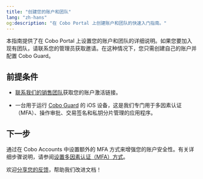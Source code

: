 ```yaml
---
title: "创建您的账户和团队"
lang: "zh-hans"
og:description: "在 Cobo Portal 上创建账户和团队的快速入门指南。"
---
```



本指南提供了在 Cobo Portal 上设置您的账户和团队的详细说明。如果您要加入现有团队，请联系您的管理员获取邀请。在这种情况下，您只需创建自己的账户并配置 Cobo Guard。

## 前提条件

* [联系我们的销售团队](https://www.cobo.com/zh/book-demo?utm_source=product-manual&utm_medium=product&utm_campaign=pricing-plan-intro&utm_content=enterprise-contact-sales)获取您的账户激活链接。

* 一台用于运行 [Cobo Guard](/cn/guard/introduction) 的 iOS 设备，这是我们专门用于多因素认证（MFA）、操作审批、交易签名和私钥分片管理的应用程序。

<Snippet />

## 下一步

通过在 Cobo Accounts 中设置额外的 MFA 方式来增强您的账户安全性。有关详细步骤说明，请参阅[设置多因素认证（MFA）方式](/cn/accounts/set-up-mfa)。

<Tip>欢迎[分享您的反馈](https://forms.zohopublic.com/cobo/form/DocumentFeedbackForm/formperma/QvLOhxJv1_JMsJ-1dleZ8Itb_7rzN-LtgvsDdxosoVI?referrername=manuals)，帮助我们改进文档！</Tip>
